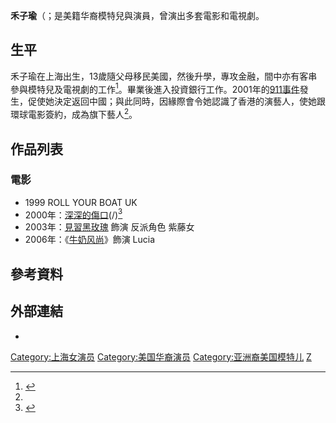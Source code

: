 '''禾子瑜'''（{{lang|en|'''Faith He'''}}；{{bd|1979年||||catIdx=H,禾子瑜}}是美籍华裔模特兒與演員，曾演出多套電影和電視劇。

==生平==
禾子瑜在上海出生，13歲隨父母移民美國，然後升學，專攻金融，間中亦有客串參與模特兒及電視劇的工作<ref name=sina>{{cite web |url=http://sh.sina.com.cn/news/20080115/173586175.shtml |title=《牛奶风尚》即将上海首映 专访反角禾子瑜(图) |date=2008-01-15 |accessdate=2016-09-17 |publisher=[[新浪网|新浪网]]上海频道 |language=zh-hans |archive-date=2017-08-23 |archive-url=https://web.archive.org/web/20170823100532/http://sh.sina.com.cn/news/20080115/173586175.shtml |dead-url=no }}</ref>。畢業後進入投資銀行工作。2001年的[[911事件|911事件]]發生，促使她決定返回中國；與此同時，因緣際會令她認識了香港的演藝人，使她跟環球電影簽約，成為旗下藝人<ref name=sina />。

==作品列表==
===電影===
*1999 ROLL YOUR BOAT UK
*2000年：[[深深的傷口|深深的傷口]]({{lang|ko|컷 런스 딥}}/{{lang|en|Cut Runs Deep}})<ref>{{cite web |url=http://www.alivenotdead.com/faith/profile |title=Faith HE -- Profile |accessdate=2016-09-17 |language=zh |archive-date=2016-09-20 |archive-url=https://web.archive.org/web/20160920123835/http://www.alivenotdead.com/faith/profile |dead-url=no }}</ref>
*2003年：[[見習黑玫瑰|見習黑玫瑰]] 飾演 反派角色 紫藤女
*2006年：《[[牛奶风尚|牛奶风尚]]》飾演 Lucia

==參考資料==
{{reflist}}

==外部連結==
* {{imdb name|2542763 }}

{{DEFAULTSORT:H}}
[[Category:上海女演员|Category:上海女演员]]
[[Category:美国华裔演员|Category:美国华裔演员]]
[[Category:亚洲裔美国模特儿|Category:亚洲裔美国模特儿]]
[[Category:禾姓|Z]]